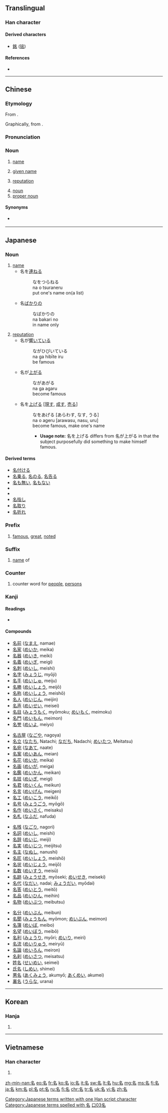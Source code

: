 ==Translingual==
{{stroke order|strokes=6}}

===Han character===
{{Han char|rn=30|rad=口|as=03|sn=6|four=2760<sub>0</sub>|canj=弓戈口 (NIR)|ids=⿱[[夕]][[口]]}}

====Derived characters====
* [[銘]] ([[铭]])

====References====
* {{Han ref|kx=0175.090|dkj=03297|dj=0391.020|hdz=10582.060|uh=540D|ud=21517|bh=A657|bd=42583}}

----

==Chinese==
{{zh-forms}}

===Etymology===
From {{etyl|sit-pro|zh}} {{m|sit-pro|*r-miŋ}}.

Graphically, from {{Han compound|夕|t1=crescent|口}}.

===Pronunciation===
{{zh-pron
|m=míng,er=y
|ma=y
|c=ming4,meng2,meng4
|h=poj=miàng
|mn=miâ/bêng
|w=3min
|mc=y
|oc=y
|cat=n
}}

===Noun===
{{zh-noun}}

# [[name]]
#: {{zh-usex|凡 接待 他 的，就是 信 他 '''名''' 的人，他 就 賜 他們 權柄，作 ^神 的 儿女。|But as many as received him, to them gave he power to become the sons of God, even to them that believe on his '''name'''.|ref=[http://wordproject.org/multi/bi_en_cn_py.htm John 1.12]}}
# {{cx|Min Nan|lang=zh}} [[given name]]
# [[reputation]]
#: {{zh-usex|有名|famous}}
# [[noun]]
# [[proper noun]]

====Synonyms====
* {{sense|name}} {{zh-l|名字}}

{{zh-cat|Elementary}}

----

==Japanese==

===Noun===
{{ja-noun|な}}

# [[name]]
#* 名を[[連ねる]]
#*: なをつらねる
#*: na o tsuraneru
#*: put one's name on(a list)
#* 名[[ばかり]]の
#*: なばかりの
#*: na bakari no
#*: in name only
# [[reputation]]
#* 名が[[響く|響いて]]いる
#*: ながひびいている
#*: na ga hibīte iru
#*: be famous
#* 名が[[上がる]]
#*: ながあがる
#*: na ga agaru
#*: become famous
#* 名を[[上げる]] <nowiki>[</nowiki>[[現す]], [[成す]], [[売る]]<nowiki>]</nowiki>
#*: なをあげる [あらわす, なす, うる]
#*: na o ageru [arawasu, nasu, uru]
#*: become famous, make one's name
#*:* '''Usage note:''' 名を上げる differs from 名が上がる in that the subject purposefully did something to make himself famous.

====Derived terms====
* [[名付ける]]
* [[名乗る]], [[名のる]], [[名告る]]
* [[名も無い]], [[名もない]]
* {{l|ja|名無し|tr=nanashi}}
* {{l|ja|名高い|tr=nadakai}}
* [[名指し]]
* [[名取り]]
* [[名折れ]]

===Prefix===
{{ja-pos|めい|prefix}}

# [[famous]], [[great]], [[noted]]

===Suffix===
{{ja-pos|めい|suffix}}
:{{ja-pos|な|suffix}}

# [[name]] of

===Counter===
{{ja-pos|めい|counter}}

# counter word for [[people]], [[persons]]

===Kanji===
{{ja-kanji|grade=1|rs=口03}}

====Readings====
* {{ja-readings
|goon=[[みょう]] (myō) < [[みやう]] (myau)
|kanon=[[めい]] (mei)
|kun=[[な]] (na), [[なのる]] (nanoru), [[なづける]] (nazukeru)
|nadzuke=[[あきら]] (akira), [[かた]] (kata), [[な]] (na), [[なづく]] (nazuku), [[もり]] (mori)}}

====Compounds====
{{top4}}
* [[名前]] ([[なまえ]], namae)
* [[名家]] ([[めいか]], meika)
* [[名器]] ([[めいき]], meiki)
* [[名義]] ([[めいぎ]], meigi)
* [[名刺]] ([[めいし]], meishi)
* [[名字]] ([[みょうじ]], myōji)
* [[名手]] ([[めいしゅ]], meiju)
* [[名勝]] ([[めいしょう]], meijō)
* [[名称]] ([[めいしょう]], meishō)
* [[名人]] ([[めいじん]], meijin)
* [[名声]] ([[めいせい]], meisei)
* [[名目]] ([[みょうもく]], myōmoku; [[めいもく]], meimoku)
* [[名門]] ([[めいもん]], meimon)
* [[名誉]] ([[めいよ]], meiyo)
{{mid4}}
* [[名古屋]] ([[なごや]], nagoya)
* [[名立]] ([[なたち]], Natachi; [[なだち]], Nadachi; [[めいたつ]], Meitatsu)
* [[名宛]] ([[なあて]], naate)
* [[名案]] ([[めいあん]], meian)
* [[名花]] ([[めいか]], meika)
* [[名画]] ([[めいが]], meiga)
* [[名鑑]] ([[めいかん]], meikan)
* [[名妓]] ([[めいぎ]], meigi)
* [[名君]] ([[めいくん]], meikun)
* [[名言]] ([[めいげん]], meigen)
* [[名工]] ([[めいこう]], meikō)
* [[名号]] ([[みょうごう]], myōgō)
* [[名作]] ([[めいさく]], meisaku)
* [[名札]] ([[なふだ]], nafuda)
{{mid4}}
* [[名残]] ([[なごり]], nagori)
* [[名詞]] ([[めいし]], meishi)
* [[名辞]] ([[めいじ]], meiji)
* [[名実]] ([[めいじつ]], meijitsu)
* [[名主]] ([[なぬし]], nanushi)
* [[名匠]] ([[めいしょう]], meishō)
* [[名状]] ([[めいじょう]], meijō)
* [[名数]] ([[めいすう]], meisū)
* [[名跡]] ([[みょうせき]], myōseki; [[めいせき]], meiseki)
* [[名代]] ([[なだい]], nadai; [[みょうだい]], myōdai)
* [[名答]] ([[めいとう]], meitō)
* [[名品]] ([[めいひん]], meihin)
* [[名物]] ([[めいぶつ]], meibutsu)
{{mid4}}
* [[名分]] ([[めいぶん]], meibun)
* [[名聞]] ([[みょうもん]], myōmon; [[めいぶん]], meimon)
* [[名簿]] ([[めいぼ]], meibo)
* [[名望]] ([[めいぼう]], meibō)
* [[名利]] ([[みょうり]], myōri; [[めいり]], meiri)
* [[名流]] ([[めいりゅう]], meiryū)
* [[名論]] ([[めいろん]], meiron)
* [[名刹]] ([[めいさつ]], meisatsu)
* [[姓名]] ([[せいめい]], seimei)
* [[氏名]] ([[しめい]], shimei)
* [[悪名]] ([[あくみょう]], akumyō; [[あくめい]], akumei)
* [[裏名]] ([[うらな]], urana)
{{bottom}}

{{ja-kref
|ku=4430
|shift=96BC
|jis=4C3E
|euc= CCBE
|skip= 2-3-3
|freq= 177
|nelson= 1170
|newnelson= 716
|halpern= 2169
|kld= 1371
|heisig= 44
|tuttle= 3d3.12
}}

[[Category:Japanese terms written with one Han script character]]
[[Category:Japanese terms spelled with 名]]
----

==Korean==

===Hanja===
{{ko-hanja|hangeul=[[명]]|eumhun=이름|rv=myeong|mr=myŏng|y=myeng}}

# {{defn|lang=ko|sort=口03}}

[[Category:Grade 1 kanji|口03名]]

----

==Vietnamese==

===Han character===
{{vi-hantu|[[danh]], [[ranh]], [[thành]]|rs=口03}}

# {{defn|lang=vi|sort=口03}}

[[zh-min-nan:名]]
[[eo:名]]
[[fr:名]]
[[ko:名]]
[[io:名]]
[[it:名]]
[[sw:名]]
[[lt:名]]
[[hu:名]]
[[mg:名]]
[[ms:名]]
[[fj:名]]
[[ja:名]]
[[km:名]]
[[pl:名]]
[[pt:名]]
[[ru:名]]
[[fi:名]]
[[chr:名]]
[[tr:名]]
[[uk:名]]
[[vi:名]]
[[zh:名]]